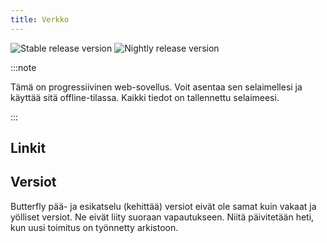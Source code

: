 ```yaml
---
title: Verkko
---
```


![Stable release version](https://img.shields.io/badge/dynamic/yaml?color=c4840d&label=Stable&query=%24.version&url=https%3A%2F%2Fraw.githubusercontent.com%2FLinwoodDev%2Fbutterfly%2Fstable%2Fapp%2Fpubspec.yaml&style=for-the-badge)
![Nightly release version](https://img.shields.io/badge/dynamic/yaml?color=f7d28c&label=Nightly&query=%24.version&url=https%3A%2F%2Fraw.githubusercontent.com%2FLinwoodDev%2Fbutterfly%2Fnightly%2Fapp%2Fpubspec.yaml&style=for-the-badge)


:::note

Tämä on progressiivinen web-sovellus. Voit asentaa sen selaimellesi ja käyttää sitä offline-tilassa.
Kaikki tiedot on tallennettu selaimeesi.

:::

## Linkit

<CardGrid>
  <DownloadButton after="/downloads/post-windows" href="https://web.butterfly.linwood.dev" title="Main" />
  <DownloadButton href="https://preview.butterfly.linwood.dev" title="Preview" />
</CardGrid>

## Versiot

Butterfly pää- ja esikatselu (kehittää) versiot eivät ole samat kuin vakaat ja yölliset versiot.
Ne eivät liity suoraan vapautukseen. Niitä päivitetään heti, kun uusi toimitus on työnnetty arkistoon.
